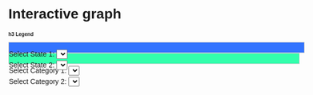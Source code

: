 # Interactive graph

<style>
  * {
    font-family: sans-serif;
  }
</style>

<h3 style="font-size: 10px;">h3 Legend</h3>
<div style="width: 590px; height: 20px; border: 1px solid #ccc; background-color: #3374FF;">

  <label for="stateSelector1">Select State 1:</label>
  <select id="stateSelector1"></select>

  <label for="categorySelector1">Select Category 1:</label>
  <select id="categorySelector1"></select>

</div>

<div style="width: 580px; height: 20px; border: 1px solid #ccc; background-color: #33FFAC;">
  <label for="stateSelector2">Select State 2:</label>
  <select id="stateSelector2"></select>

  <label for="categorySelector2">Select Category 2:</label>
  <select id="categorySelector2"></select>

</div>

<div id="plot"; height: 500px>
</div>

<script src="https://cdn.jsdelivr.net/npm/d3@7"></script>
<script src="scripts/myscript.js"></script>
